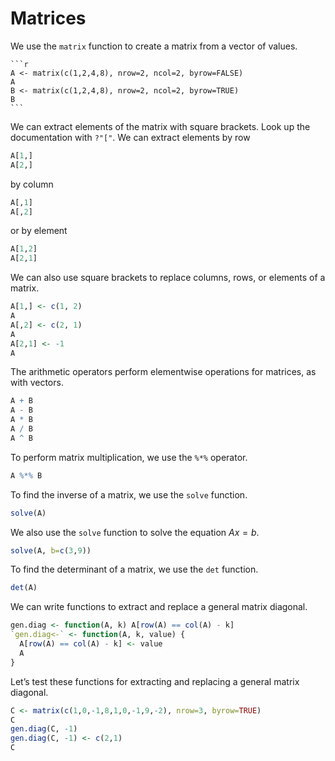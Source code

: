 # Matrices

We use the `matrix` function to create a matrix from a vector of values.

    ```r
    A <- matrix(c(1,2,4,8), nrow=2, ncol=2, byrow=FALSE)
    A
    B <- matrix(c(1,2,4,8), nrow=2, ncol=2, byrow=TRUE)
    B
    ```

<!---
\[
A =
```r
bmatrix = function(x, digits=NULL, ...) {
  library(xtable)
  default_args = list(include.colnames=FALSE, only.contents=TRUE,
                      include.rownames=FALSE, hline.after=NULL, comment=FALSE,
                      print.results=FALSE)
  passed_args = list(...)
  calling_args = c(list(x=xtable(x, digits=digits)),
                   c(passed_args,
                     default_args[setdiff(names(default_args), names(passed_args))]))
  cat("\\begin{bmatrix}\n",
      do.call(print.xtable, calling_args),
      "\\end{bmatrix}\n")
}
bmatrix(A, digits=0)
```
\]
--->

We can extract elements of the matrix with square brackets.
Look up the documentation with `?"["`.
We can extract elements by row
```r
A[1,]
A[2,]
```

by column

```r
A[,1]
A[,2]
```

or by element

```r
A[1,2]
A[2,1]
```

We can also use square brackets to replace columns, rows, or elements of a matrix.

```r
A[1,] <- c(1, 2)
A
A[,2] <- c(2, 1)
A
A[2,1] <- -1
A
```

The arithmetic operators perform elementwise operations for matrices, as with vectors.
```r
A + B
A - B
A * B
A / B
A ^ B
```

To perform matrix multiplication, we use the `%*%` operator.
```r
A %*% B
```

To find the inverse of a matrix, we use the `solve` function.
```r
solve(A)
```

We also use the `solve` function to solve the equation $Ax = b$.
```r
solve(A, b=c(3,9))
```

To find the determinant of a matrix, we use the `det` function.
```r
det(A)
```

We can write functions to extract and replace a general matrix diagonal.
```r
gen.diag <- function(A, k) A[row(A) == col(A) - k]
`gen.diag<-` <- function(A, k, value) {
  A[row(A) == col(A) - k] <- value
  A
}
```

Let's test these functions for extracting and replacing a general matrix diagonal.
```r
C <- matrix(c(1,0,-1,8,1,0,-1,9,-2), nrow=3, byrow=TRUE)
C
gen.diag(C, -1)
gen.diag(C, -1) <- c(2,1)
C
```
